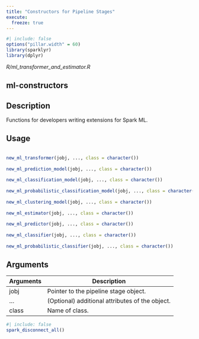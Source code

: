 ```yaml
---
title: "Constructors for Pipeline Stages"
execute:
  freeze: true
---
```


```r
#| include: false
options("pillar.width" = 60)
library(sparklyr) 
library(dplyr)
```

*R/ml_transformer_and_estimator.R*

## ml-constructors

## Description
 Functions for developers writing extensions for Spark ML. 


## Usage
```r
 
new_ml_transformer(jobj, ..., class = character()) 
 
new_ml_prediction_model(jobj, ..., class = character()) 
 
new_ml_classification_model(jobj, ..., class = character()) 
 
new_ml_probabilistic_classification_model(jobj, ..., class = character()) 
 
new_ml_clustering_model(jobj, ..., class = character()) 
 
new_ml_estimator(jobj, ..., class = character()) 
 
new_ml_predictor(jobj, ..., class = character()) 
 
new_ml_classifier(jobj, ..., class = character()) 
 
new_ml_probabilistic_classifier(jobj, ..., class = character()) 
```

## Arguments
|Arguments|Description|
|---|---|
| jobj | Pointer to the pipeline stage object. |
| ... | (Optional) additional attributes of the object. |
| class | Name of class. |








```r
#| include: false
spark_disconnect_all()
```
